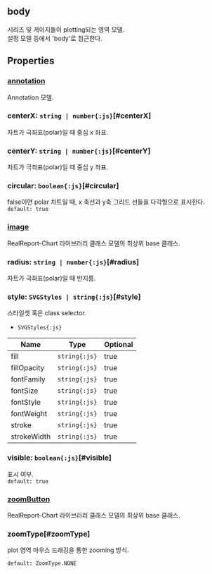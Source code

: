 ## body
시리즈 및 게이지들이 plotting되는 영역 모델.\
설정 모델 등에서 'body'로 접근한다.
## Properties

### [annotation](./body/annotation)
Annotation 모델.  

### centerX: `string | number{:js}`[#centerX]
차트가 극좌표(polar)일 때 중심 x 좌표.  

### centerY: `string | number{:js}`[#centerY]
차트가 극좌표(polar)일 때 중심 y 좌표.  

### circular: `boolean{:js}`[#circular]
false이면 polar 차트일 때, x 축선과 y축 그리드 선들을 다각형으로 표시한다.  
`default: true`  

### [image](./body/image)
RealReport-Chart 라이브러리 클래스 모델의 최상위 base 클래스.  

### radius: `string | number{:js}`[#radius]
차트가 극좌표(polar)일 때 반지름.  

### style: `SVGStyles | string{:js}`[#style]
스타일셋 혹은 class selector.  
- `SVGStyles{:js}` 

| Name | Type | Optional |  
| ----- | ----- | ----- |  
| fill | `string{:js}` | true |  
| fillOpacity | `string{:js}` | true |  
| fontFamily | `string{:js}` | true |  
| fontSize | `string{:js}` | true |  
| fontStyle | `string{:js}` | true |  
| fontWeight | `string{:js}` | true |  
| stroke | `string{:js}` | true |  
| strokeWidth | `string{:js}` | true |
### visible: `boolean{:js}`[#visible]
표시 여부.  
`default: true`  

### [zoomButton](./body/zoomButton)
RealReport-Chart 라이브러리 클래스 모델의 최상위 base 클래스.  

### zoomType[#zoomType]
plot 영역 마우스 드래깅을 통한 zooming 방식.  


`default: ZoomType.NONE`  
